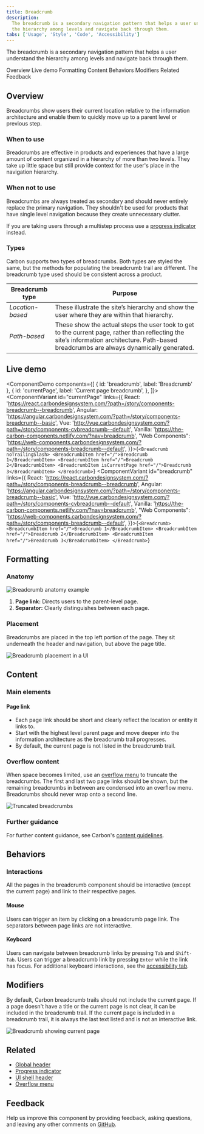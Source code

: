 ```yaml
---
title: Breadcrumb
description:
  The breadcrumb is a secondary navigation pattern that helps a user understand
  the hierarchy among levels and navigate back through them.
tabs: ['Usage', 'Style', 'Code', 'Accessibility']
---
```


<PageDescription>

The breadcrumb is a secondary navigation pattern that helps a user understand
the hierarchy among levels and navigate back through them.

</PageDescription>

<AnchorLinks>

<AnchorLink>Overview</AnchorLink>
<AnchorLink>Live demo</AnchorLink>
<AnchorLink>Formatting</AnchorLink>
<AnchorLink>Content</AnchorLink>
<AnchorLink>Behaviors</AnchorLink>
<AnchorLink>Modifiers</AnchorLink>
<AnchorLink>Related</AnchorLink>
<AnchorLink>Feedback</AnchorLink>

</AnchorLinks>

## Overview

Breadcrumbs show users their current location relative to the information
architecture and enable them to quickly move up to a parent level or previous
step.

### When to use

Breadcrumbs are effective in products and experiences that have a large amount
of content organized in a hierarchy of more than two levels. They take up little
space but still provide context for the user's place in the navigation
hierarchy.

### When not to use

Breadcrumbs are always treated as secondary and should never entirely replace
the primary navigation. They shouldn't be used for products that have single
level navigation because they create unnecessary clutter.

If you are taking users through a multistep process use a
[progress indicator](/components/progress-indicator/usage/) instead.

### Types

Carbon supports two types of breadcrumbs. Both types are styled the same, but
the methods for populating the breadcrumb trail are different. The breadcrumb
type used should be consistent across a product.

| Breadcrumb type  | Purpose                                                                                                                                                                                    |
| ---------------- | ------------------------------------------------------------------------------------------------------------------------------------------------------------------------------------------ |
| _Location-based_ | These illustrate the site’s hierarchy and show the user where they are within that hierarchy.                                                                                              |
| _Path-based_     | These show the actual steps the user took to get to the current page, rather than reflecting the site’s information architecture. Path-based breadcrumbs are always dynamically generated. |

## Live demo

<ComponentDemo
  components={[
    { id: 'breadcrumb', label: 'Breadcrumb' },
    {
      id: 'currentPage',
      label: 'Current page breadcrumb',
    },
  ]}>
  <ComponentVariant
    id="currentPage"
    links={{
      React:
        'https://react.carbondesignsystem.com/?path=/story/components-breadcrumb--breadcrumb',
      Angular:
        'https://angular.carbondesignsystem.com/?path=/story/components-breadcrumb--basic',
      Vue:
        'http://vue.carbondesignsystem.com/?path=/story/components-cvbreadcrumb--default',
      Vanilla: 'https://the-carbon-components.netlify.com/?nav=breadcrumb',
      "Web Components": 'https://web-components.carbondesignsystem.com/?path=/story/components-breadcrumb--default',
    }}>{`
<Breadcrumb noTrailingSlash>
  <BreadcrumbItem href="/">Breadcrumb 1</BreadcrumbItem>
  <BreadcrumbItem href="/">Breadcrumb 2</BreadcrumbItem>
  <BreadcrumbItem isCurrentPage href="/">Breadcrumb 3</BreadcrumbItem>
</Breadcrumb>
`}</ComponentVariant>
  <ComponentVariant
    id="breadcrumb"
    links={{
      React:
        'https://react.carbondesignsystem.com/?path=/story/components-breadcrumb--breadcrumb',
      Angular:
        'https://angular.carbondesignsystem.com/?path=/story/components-breadcrumb--basic',
      Vue:
        'http://vue.carbondesignsystem.com/?path=/story/components-cvbreadcrumb--default',
      Vanilla: 'https://the-carbon-components.netlify.com/?nav=breadcrumb',
      "Web Components": 'https://web-components.carbondesignsystem.com/?path=/story/components-breadcrumb--default',
    }}>{`
<Breadcrumb>
  <BreadcrumbItem href="/">Breadcrumb 1</BreadcrumbItem>
  <BreadcrumbItem href="/">Breadcrumb 2</BreadcrumbItem>
  <BreadcrumbItem href="/">Breadcrumb 3</BreadcrumbItem>
</Breadcrumb>
`}</ComponentVariant>
</ComponentDemo>

## Formatting

### Anatomy

<Row>
<Column colLg={8}>

![Breadcrumb anatomy example](images/breadcrumb-anatomy.png)

</Column>
</Row>

1. **Page link:** Directs users to the parent-level page.
2. **Separator:** Clearly distinguishes between each page.

### Placement

Breadcrumbs are placed in the top left portion of the page. They sit underneath
the header and navigation, but above the page title.

<Row>
<Column colLg={8}>

![Breadcrumb placement in a UI](images/breadcrumb-placement.png)

</Column>
</Row>

## Content

### Main elements

#### Page link

- Each page link should be short and clearly reflect the location or entity it
  links to.
- Start with the highest level parent page and move deeper into the information
  architecture as the breadcrumb trail progresses.
- By default, the current page is not listed in the breadcrumb trail.

### Overflow content

When space becomes limited, use an
[overflow menu](/components/overflow-menu/usage) to truncate the breadcrumbs.
The first and last two page links should be shown, but the remaining breadcrumbs
in between are condensed into an overflow menu. Breadcrumbs should never wrap
onto a second line.

<Row>
<Column colLg={8}>

![Truncated breadcrumbs](images/breadcrumb-truncated.png)

</Column>
</Row>

### Further guidance

For further content guidance, see Carbon's
[content guidelines](/guidelines/content/overview).

## Behaviors

### Interactions

All the pages in the breadcrumb component should be interactive (except the current page) and link to
their respective pages.

#### Mouse

Users can trigger an item by clicking on a breadcrumb page link. The separators
between page links are not interactive.

#### Keyboard

Users can navigate between breadcrumb links by pressing `Tab` and `Shift-Tab`. Users can trigger a breadcrumb link by pressing `Enter` while the link has
focus. For additional keyboard interactions, see
the [accessibility tab](https://www.carbondesignsystem.com/components/breadcrumb/accessibility).

## Modifiers

By default, Carbon breadcrumb trails should not include the current page. If a
page doesn't have a title or the current page is not clear, it can be included
in the breadcrumb trail. If the current page is included in a breadcrumb trail,
it is always the last text listed and is not an interactive link.

<Row>
<Column colLg={8}>

![Breadcrumb showing current page](images/breadcrumb-current-page.png)

</Column>
</Row>

## Related

- [Global header](/patterns/global-header)
- [Progress indicator](/components/progress-indicator/usage/)
- [UI shell header](/components/UI-shell-header/usage)
- [Overflow menu](/components/overflow-menu/usage/)

## Feedback

Help us improve this component by providing feedback, asking questions, and
leaving any other comments on
[GitHub](https://github.com/carbon-design-system/carbon-website/issues/new?assignees=&labels=feedback&template=feedback.md).
